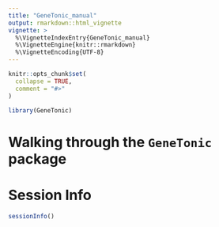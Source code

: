```yaml
---
title: "GeneTonic_manual"
output: rmarkdown::html_vignette
vignette: >
  %\VignetteIndexEntry{GeneTonic_manual}
  %\VignetteEngine{knitr::rmarkdown}
  %\VignetteEncoding{UTF-8}
---
```


```r
knitr::opts_chunk$set(
  collapse = TRUE,
  comment = "#>"
)
```

```r
library(GeneTonic)
```

# Walking through the `GeneTonic` package


# Session Info {-}

```r
sessionInfo()
```

